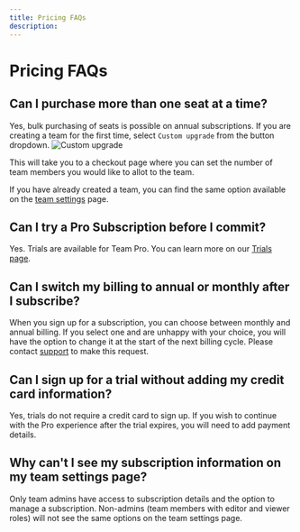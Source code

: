 ```yaml
---
title: Pricing FAQs
description: 
---
```



# Pricing FAQs

## Can I purchase more than one seat at a time?
Yes, bulk purchasing of seats is possible on annual subscriptions. 
If you are creating a team for the first time, select `Custom upgrade` from the button dropdown. 
![Custom upgrade](../images/subscribe-prepurchase.png)

This will take you to a checkout page where you can set the number of team members you would like to allot to the team.

If you have already created a team, you can find the same option available on the [team settings](/learn/introduction/workspace#managing-teams-and-subscriptions) page.

## Can I try a Pro Subscription before I commit?
Yes. Trials are available for Team Pro. You can learn more on our [Trials page](/learn/plan-billing/trials).

## Can I switch my billing to annual or monthly after I subscribe?
When you sign up for a subscription, you can choose between monthly and annual billing. If you select one and are unhappy with your choice, you will have the option to change it at the start of the next billing cycle. Please contact [support](mailto:support@codesandbox.io) to make this request.

## Can I sign up for a trial without adding my credit card information?
Yes, trials do not require a credit card to sign up. If you wish to continue with the Pro experience after the trial expires, you will need to add payment details.

## Why can't I see my subscription information on my team settings page?
Only team admins have access to subscription details and the option to manage a subscription. Non-admins (team members with editor and viewer roles) will not see the same options on the team settings page.